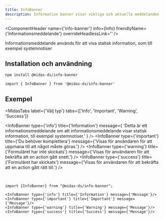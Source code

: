 ```yaml
---
title: InfoBanner
description: Information banner visar viktiga och aktuella meddelanden, som till exempel systemnotiser.
---
```



<ComponentHeader
  name={'info-banner'}
  info={Info}
  friendlyName={'Informationsmeddelande'}
  overrideHeadlessLink=''
/>

Informationsmeddelande används för att visa statisk information, som till exempel systemnotiser

## Installation och användning

```bash npm2yarn
npm install @midas-ds/info-banner
```

```tsx
import { InfoBanner } from '@midas-ds/info-banner'
```

## Exempel

<MidasTabs
  label={'Välj typ'}
  tabs={['Info', 'Important', 'Warning', 'Success']}
>
  <InfoBanner
    type={'info'}
    title={'Information'}
    message={
      'Detta är ett informationsmeddelande om att informationsmeddelande visar statisk information, till exempel systemnotiser.'
    }
  />
  <InfoBanner
    type={'important'}
    title={'Du behöver komplettera'}
    message={'Visas för användaren för att uppmana till att något måste göras.'}
  />
  <InfoBanner
    type={'warning'}
    title={'Formuläret har inte skickats'}
    message={'Visas för användaren för att bekräfta att en action gått snett.'}
  />
  <InfoBanner
    type={'success'}
    title={'Formuläret har skickats'}
    message={'Visas för användaren för att bekräfta att en action gått rätt till.'}
  />
</MidasTabs>

<br />

```tsx
import {InfoBanner} from "@midas-ds/info-banner";

<InfoBanner type={'info'} title={'Information'} message={'Message'}/>
<InfoBanner type={'important'} title={'Important'} message={'Message'}/>
<InfoBanner type={'warning'} title={'Warning'} message={'Message'}/>
<InfoBanner type={'success'} title={'Success'} message={'Message'}/>
```

<ComponentFooter info={Info} />
